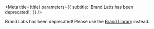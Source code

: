 
<Meta
  title={title}
  parameters={{
    subtitle: 'Brand Labs has been deprecated!',
  }}
/>

Brand Labs has been deprecated! Please use the [Brand Library](https://brand-storybook.codecademy.com/) instead.

